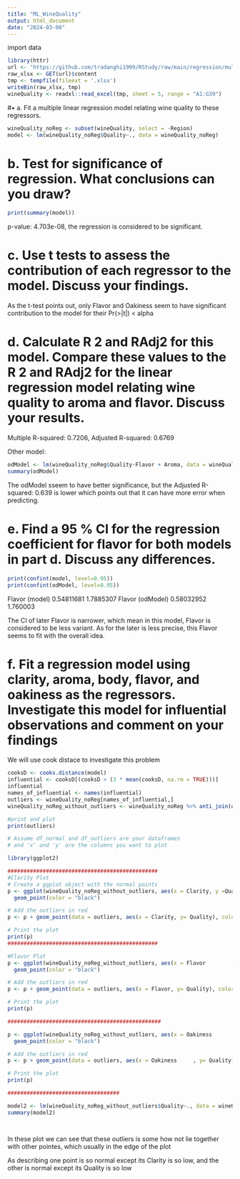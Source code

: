 ```yaml
---
title: "ML_WineQuality"
output: html_document
date: "2024-03-08"
---
```


import data
```r
library(httr)
url <- "https://github.com/tradanghi1999/RStudy/raw/main/regression/multi%20linear%20regression/Data%20MR.xlsx"
raw_xlsx <- GET(url)$content
tmp <- tempfile(fileext = '.xlsx')
writeBin(raw_xlsx, tmp)
wineQuality <- readxl::read_excel(tmp, sheet = 5, range = "A1:G39")
```


#• a. Fit a multiple linear regression model relating wine quality to these regressors.

```r
wineQuality_noReg <- subset(wineQuality, select = -Region)
model <- lm(wineQuality_noReg$Quality~., data = wineQuality_noReg)
```



# b. Test for significance of regression. What conclusions can you draw?
```r
print(summary(model))
```
p-value: 4.703e-08, the regression is considered to be significant.


# c. Use t tests to assess the contribution of each regressor to the model. Discuss your findings.

As the t-test points out, only Flavor and Oakiness seem to have significant contribution to the model for their Pr(>|t|) < alpha

# d. Calculate R 2 and RAdj2 for this model. Compare these values to the R 2 and RAdj2 for the linear regression model relating wine quality to aroma and flavor. Discuss your results.


Multiple R-squared:  0.7206,	Adjusted R-squared:  0.6769 

Other model:

```r
odModel <- lm(wineQuality_noReg$Quality~Flavor + Aroma, data = wineQuality_noReg)
summary(odModel)

```
The odModel sseem to have better significance, but the Adjusted R-squared:  0.639 is lower which points out that it can have more error when predicting.

# e. Find a 95 % CI for the regression coefficient for flavor for both models in part d. Discuss any differences.

```r
print(confint(model, level=0.95))
print(confint(odModel, level=0.95))
```
Flavor (model)      0.54811681  1.7885307
Flavor (odModel)      0.58032952 1.760003

The CI of later Flavor is narrower, which mean in this model, Flavor is considered to be less variant. As for the later is less precise, this Flavor seems to fit with the overall idea.


# f. Fit a regression model using clarity, aroma, body, flavor, and oakiness as the regressors. Investigate this model for influential observations and comment on your findings

We will use cook distace to investigate this problem

```r

cooksD <- cooks.distance(model)
influential <- cooksD[(cooksD > (3 * mean(cooksD, na.rm = TRUE)))]
influential
names_of_influential <- names(influential)
outliers <- wineQuality_noReg[names_of_influential,]
wineQuality_noReg_without_outliers <- wineQuality_noReg %>% anti_join(outliers)

#print and plot
print(outliers)

# Assume df_normal and df_outliers are your dataframes
# and 'x' and 'y' are the columns you want to plot

library(ggplot2)

###############################################
#Clarity Plot
# Create a ggplot object with the normal points
p <- ggplot(wineQuality_noReg_without_outliers, aes(x = Clarity, y =Quality)) +
  geom_point(color = "black")

# Add the outliers in red
p <- p + geom_point(data = outliers, aes(x = Clarity, y= Quality), color = "red")

# Print the plot
print(p)
###############################################

#Flavor Plot
p <- ggplot(wineQuality_noReg_without_outliers, aes(x = Flavor        , y =Quality)) +
  geom_point(color = "black")

# Add the outliers in red
p <- p + geom_point(data = outliers, aes(x = Flavor, y= Quality), color = "red")

# Print the plot
print(p)

################################################

p <- ggplot(wineQuality_noReg_without_outliers, aes(x = Oakiness             , y =Quality)) +
  geom_point(color = "black")

# Add the outliers in red
p <- p + geom_point(data = outliers, aes(x = Oakiness     , y= Quality), color = "red")

# Print the plot
print(p)

###################################

model2 <- lm(wineQuality_noReg_without_outliers$Quality~., data = wineQuality_noReg_without_outliers)
summary(model2)




```



In these plot we can see that these outliers is some how not lie together with other pointes, which usually in the edge of the plot

As describing one point is so normal except its Clarity is so low, and the other is normal except its Quality is so low